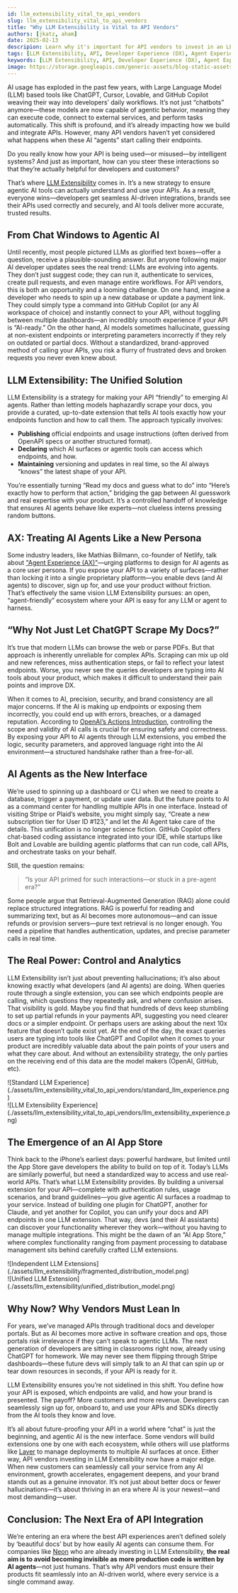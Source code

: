 ```yaml
---
id: llm_extensibility_vital_to_api_vendors
slug: llm_extensibility_vital_to_api_vendors
title: "Why LLM Extensibility is Vital to API Vendors"
authors: [jkatz, aham]
date: 2025-02-13
descripion: Learn why it's important for API vendors to invest in an LLM Extensibility strategy to ensure their products stay relevant and accessible in a post-AI-Agent era.
tags: [LLM Extensibility, API, Developer Experience (DX), Agent Experience (AX)]
keywords: [LLM Extensibility, API, Developer Experience (DX), Agent Experience (AX)]
image: https://storage.googleapis.com/generic-assets/blog-static-assets/llm_extensibility_vital_og_image.png
---
```


<head>
  <title>Layer AI Blog | Why LLM Extensibility is Vital to API Vendors</title>
  <meta name="title" property="og:title" content="Layer AI Blog | Why LLM Extensibility is Vital to API Vendors"></meta>
  <meta name="image" property="og:image" content="https://storage.googleapis.com/generic-assets/blog-static-assets/llm_extensibility_vital_og_image.png"></meta>
  <meta name="author" content="Jonah Katz, Andrew Hamilton"></meta>
</head>


AI usage has exploded in the past few years, with Large Language Model (LLM) based tools like ChatGPT, Cursor, Lovable, and GitHub Copilot weaving their way into developers’ daily workflows. It’s not just “chatbots” anymore—these models are now capable of agentic behavior, meaning they can execute code, connect to external services, and perform tasks automatically. This shift is profound, and it’s already impacting how we build and integrate APIs. However, many API vendors haven’t yet considered what happens when these AI “agents” start calling their endpoints.

Do you really know how your API is being used—or misused—by intelligent systems? And just as important, how can you steer these interactions so that they’re actually helpful for developers and customers?

That’s where [LLM Extensibility](https://docs.buildwithlayer.com/llm_extensibility) comes in. It’s a new strategy to ensure agentic AI tools can actually understand and use your APIs. As a result, everyone wins—developers get seamless AI-driven integrations, brands see their APIs used correctly and securely, and AI tools deliver more accurate, trusted results.

## From Chat Windows to Agentic AI

Until recently, most people pictured LLMs as glorified text boxes—offer a question, receive a plausible-sounding answer. But anyone following major AI developer updates sees the real trend: LLMs are evolving into agents. They don’t just suggest code; they can run it, authenticate to services, create pull requests, and even manage entire workflows. For API vendors, this is both an opportunity and a looming challenge. On one hand, imagine a developer who needs to spin up a new database or update a payment link. They could simply type a command into GitHub Copilot (or any AI workspace of choice) and instantly connect to your API, without toggling between multiple dashboards—an incredibly smooth experience if your API is “AI-ready.” On the other hand, AI models sometimes hallucinate, guessing at non-existent endpoints or interpreting parameters incorrectly if they rely on outdated or partial docs. Without a standardized, brand-approved method of calling your APIs, you risk a flurry of frustrated devs and broken requests you never even knew about.

## LLM Extensibility: The Unified Solution

LLM Extensibility is a strategy for making your API “friendly” to emerging AI agents. Rather than letting models haphazardly scrape your docs, you provide a curated, up-to-date extension that tells AI tools exactly how your endpoints function and how to call them. The approach typically involves:

- **Publishing** official endpoints and usage instructions (often derived from OpenAPI specs or another structured format).
- **Declaring** which AI surfaces or agentic tools can access which endpoints, and how.
- **Maintaining** versioning and updates in real time, so the AI always “knows” the latest shape of your API.

You’re essentially turning “Read my docs and guess what to do” into “Here’s exactly how to perform that action,” bridging the gap between AI guesswork and real expertise with your product. It’s a controlled handoff of knowledge that ensures AI agents behave like experts—not clueless interns pressing random buttons.

## AX: Treating AI Agents Like a New Persona

Some industry leaders, like Mathias Biilmann, co-founder of Netlify, talk about ["Agent Experience (AX)"](https://biilmann.blog/articles/introducing-ax/)—urging platforms to design for AI agents as a core user persona. If you expose your API to a variety of surfaces—rather than locking it into a single proprietary platform—you enable devs (and AI agents) to discover, sign up for, and use your product without friction. That’s effectively the same vision LLM Extensibility pursues: an open, “agent-friendly” ecosystem where your API is easy for any LLM or agent to harness.

<TwitterTweetEmbed tweetId="1884285755738177591" />

## “Why Not Just Let ChatGPT Scrape My Docs?”

It’s true that modern LLMs can browse the web or parse PDFs. But that approach is inherently unreliable for complex APIs. Scraping can mix up old and new references, miss authentication steps, or fail to reflect your latest endpoints. Worse, you never see the queries developers are typing into AI tools about your product, which makes it difficult to understand their pain points and improve DX.

When it comes to AI, precision, security, and brand consistency are all major concerns. If the AI is making up endpoints or exposing them incorrectly, you could end up with errors, breaches, or a damaged reputation. According to [OpenAI’s Actions Introduction](https://platform.openai.com/docs/actions/introduction), controlling the scope and validity of AI calls is crucial for ensuring safety and correctness. By exposing your API to AI agents  through LLM extensions, you embed the logic, security parameters, and approved language right into the AI environment—a structured handshake rather than a free-for-all.

## AI Agents as the New Interface

We’re used to spinning up a dashboard or CLI when we need to create a database, trigger a payment, or update user data. But the future points to AI as a command center for handling multiple APIs in one interface. Instead of visiting Stripe or Plaid’s website, you might simply say, “Create a new subscription tier for User ID #123,” and let the AI Agent take care of the details. This unification is no longer science fiction. GitHub Copilot offers chat-based coding assistance integrated into your IDE, while startups like Bolt and Lovable are building agentic platforms that can run code, call APIs, and orchestrate tasks on your behalf.

Still, the question remains:

> “Is your API primed for such interactions—or stuck in a pre-agent era?”

Some people argue that Retrieval-Augmented Generation (RAG) alone could replace structured integrations. RAG is powerful for reading and summarizing text, but as AI becomes more autonomous—and can issue refunds or provision servers—pure text retrieval is no longer enough. You need a pipeline that handles authentication, updates, and precise parameter calls in real time.

## The Real Power: Control and Analytics

LLM Extensibility isn’t just about preventing hallucinations; it’s also about knowing exactly what developers (and AI agents) are doing. When queries route through a single extension, you can see which endpoints people are calling, which questions they repeatedly ask, and where confusion arises. That visibility is gold. Maybe you find that hundreds of devs keep stumbling to set up partial refunds in your payments API, suggesting you need clearer docs or a simpler endpoint. Or perhaps users are asking about the next 10x feature that doesn’t quite exist yet. At the end of the day, the exact queries users are typing into tools like ChatGPT and Copilot when it comes to your product are incredibly valuable data about the pain points of your users and what they care about. And without an extensibility strategy, the only parties on the receiving end of this data are the model makers (OpenAI, GitHub, etc).

<Tabs>
  <TabItem value="standard" label="Standard LLM Experience" default>
   <div style={{"text-align": "center"}}>
        ![Standard LLM Experience](./assets/llm_extensibility_vital_to_api_vendors/standard_llm_experience.png)
    </div>
  </TabItem>
  <TabItem value="extensibility" label="LLM Extensibility Experience" >
    <div style={{"text-align": "center"}}>
        ![LLM Extensibility Experience](./assets/llm_extensibility_vital_to_api_vendors/llm_extensibility_experience.png)
    </div>
  </TabItem>
</Tabs>

## The Emergence of an AI App Store

Think back to the iPhone’s earliest days: powerful hardware, but limited until the App Store gave developers the ability to build on top of it. Today’s LLMs are similarly powerful, but need a standardized way to access and use real-world APIs. That’s what LLM Extensibility provides. By building a universal extension for your API—complete with authentication rules, usage scenarios, and brand guidelines—you give agentic AI surfaces a roadmap to your service. Instead of building one plugin for ChatGPT, another for Claude, and yet another for Copilot, you can unify your docs and API endpoints in one LLM extension. That way, devs (and their AI assistants) can discover your functionality wherever they work—without you having to manage multiple integrations. This might be the dawn of an “AI App Store,” where complex functionality ranging from payment processing to database management sits behind carefully crafted LLM extensions.

<Tabs>
  <TabItem value="independent" label="Independent LLM Extensions" default>
   <div style={{"text-align": "center"}}>
        ![Independent LLM Extensions](./assets/llm_extensibility/fragmented_distribution_model.png)
    </div>
  </TabItem>
  <TabItem value="unified" label="Unified LLM Extension" >
    <div style={{"text-align": "center"}}>
        ![Unified LLM Extension](./assets/llm_extensibility/unified_distribution_model.png)
    </div>
  </TabItem>
</Tabs>

## Why Now? Why Vendors Must Lean In

For years, we’ve managed APIs through traditional docs and developer portals. But as AI becomes more active in software creation and ops, those portals risk irrelevance if they can’t speak to agentic LLMs. The next generation of developers are sitting in classrooms right now, already using ChatGPT for homework. We may never see them flipping through Stripe dashboards—these future devs will simply talk to an AI that can spin up or tear down resources in seconds, if your API is ready for it.

LLM Extensibility ensures you’re not sidelined in this shift. You define how your API is exposed, which endpoints are valid, and how your brand is presented. The payoff? More customers and more revenue. Developers can seamlessly sign up for, onboard to, and use your APIs and SDKs directly from the AI tools they know and love.

It’s all about future-proofing your API in a world where “chat” is just the beginning, and agentic AI is the new interface. Some vendors will build extensions one by one with each ecosystem, while others will use platforms like [Layer](https://buildwithlayer.com) to manage deployments to multiple AI surfaces at once. Either way, API vendors investing in LLM Extensibility now have a major edge. When new customers can seamlessly call your service from any AI environment, growth accelerates, engagement deepens, and your brand stands out as a genuine innovator. It’s not just about better docs or fewer hallucinations—it’s about thriving in an era where AI is your newest—and most demanding—user.

## Conclusion: The Next Era of API Integration

We’re entering an era where the best API experiences aren’t defined solely by ‘beautiful docs’ but by how easily AI agents can consume them. For companies like [Neon](https://neon.tech/blog/how-to-build-github-copilot-extensions) who are already investing in LLM Extensibility, **the real aim is to avoid becoming invisible as more production code is written by AI agents**—not just humans. That’s why API vendors must ensure their products fit seamlessly into an AI-driven world, where every service is a single command away.